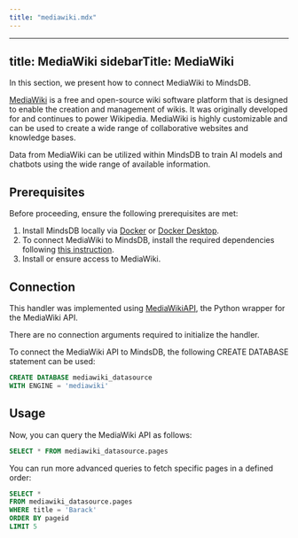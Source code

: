 ```yaml
---
title: "mediawiki.mdx"
---
```


---
title: MediaWiki
sidebarTitle: MediaWiki
---

In this section, we present how to connect MediaWiki to MindsDB.

[MediaWiki](https://www.mediawiki.org/wiki/MediaWiki) is a free and open-source wiki software platform that is designed to enable the creation and management of wikis. It was originally developed for and continues to power Wikipedia. MediaWiki is highly customizable and can be used to create a wide range of collaborative websites and knowledge bases.

Data from MediaWiki can be utilized within MindsDB to train AI models and chatbots using the wide range of available information.

## Prerequisites

Before proceeding, ensure the following prerequisites are met:

1. Install MindsDB locally via [Docker](/setup/self-hosted/docker) or [Docker Desktop](/setup/self-hosted/docker-desktop).
2. To connect MediaWiki to MindsDB, install the required dependencies following [this instruction](/setup/self-hosted/docker#install-dependencies).
3. Install or ensure access to MediaWiki.

## Connection

This handler was implemented using [MediaWikiAPI](https://github.com/lehinevych/MediaWikiAPI), the Python wrapper for the MediaWiki API.

There are no connection arguments required to initialize the handler.

To connect the MediaWiki API to MindsDB, the following CREATE DATABASE statement can be used:

```sql
CREATE DATABASE mediawiki_datasource
WITH ENGINE = 'mediawiki'
```

## Usage

Now, you can query the MediaWiki API as follows:

```sql
SELECT * FROM mediawiki_datasource.pages
```

You can run more advanced queries to fetch specific pages in a defined order:

```sql
SELECT *
FROM mediawiki_datasource.pages
WHERE title = 'Barack'
ORDER BY pageid
LIMIT 5
```